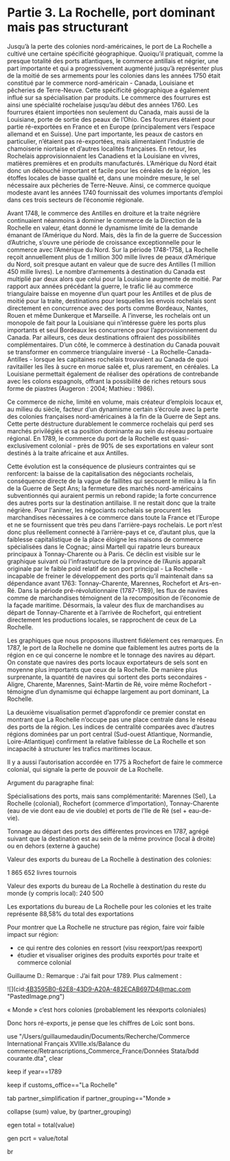 

# Partie 3. La Rochelle, port dominant mais pas structurant

<Caller id="viz-principale-partie-3" step={1} />

Jusqu’à la perte des colonies nord-américaines, le port de La Rochelle a cultivé une certaine spécificité géographique. Quoiqu’il pratiquait, comme la presque totalité des ports atlantiques, le commerce antillais et négrier, une part importante et qui a progressivement augmenté jusqu’à représenter plus de la moitié de ses armements pour les colonies dans les années 1750 était constitué par le commerce nord-américain - Canada, Louisiane et pêcheries de Terre-Neuve. Cette spécificité géographique a également influé sur sa spécialisation par produits. Le commerce des fourrures est ainsi une spécialité rochelaise jusqu’au début des années 1760. Les fourrures étaient importées non seulement du Canada, mais aussi de la Louisiane, porte de sortie des peaux de l’Ohio. Ces fourrures étaient pour partie ré-exportées en France et en Europe (principalement vers l’espace allemand et en Suisse). Une part importante, les peaux de castors en particulier, n’étaient pas ré-exportées, mais alimentaient l’industrie de chamoiserie niortaise et d’autres localités françaises. En retour, les Rochelais approvisionnaient les Canadiens et la Louisiane en vivres, matières premières et en produits manufacturés. L’Amérique du Nord était donc un débouché important et facile pour les céréales de la région, les étoffes locales de basse qualité et, dans une moindre mesure, le sel nécessaire aux pêcheries de Terre-Neuve. Ainsi, ce commerce quoique modeste avant les années 1740 fournissait des volumes importants d’emploi dans ces trois secteurs de l’économie régionale. 

<Caller id="viz-principale-partie-3" step={2} />

Avant 1748, le commerce des Antilles en droiture et la traite négrière continuaient néanmoins à dominer le commerce de la Direction de la Rochelle en valeur, étant donné le dynamisme limité de la demande émanant de l’Amérique du Nord. Mais, dès la fin de la guerre de Succession d’Autriche, s’ouvre une période de croissance exceptionnelle pour le commerce avec l’Amérique du Nord. Sur la période 1748-1758, La Rochelle reçoit annuellement plus de 1 million 300 mille livres de peaux d’Amérique du Nord, soit presque autant en valeur que de sucre des Antilles (1 million 450 mille livres). Le nombre d’armements à destination du Canada est multiplié par deux alors que celui pour la Louisiane augmente de moitié. Par rapport aux années précédant la guerre, le trafic lié au commerce triangulaire baisse en moyenne d’un quart pour les Antilles et de plus de moitié pour la traite, destinations pour lesquelles les envois rochelais sont directement en concurrence avec des ports comme Bordeaux, Nantes, Rouen et même Dunkerque et Marseille. A l’inverse, les rochelais ont un monopole de fait pour la Louisiane qui n’intéresse guère les ports plus importants et seul Bordeaux les concurrence pour l’approvisionnement du Canada. Par ailleurs, ces deux destinations offraient des possibilités complémentaires. D’un côté, le commerce à destination du Canada pouvait se transformer en commerce triangulaire inversé - La Rochelle-Canada-Antilles - lorsque les capitaines rochelais trouvaient au Canada de quoi ravitailler les îles à sucre en morue salée et, plus rarement, en céréales. La Louisiane permettait également de réaliser des opérations de contrebande avec les colons espagnols, offrant la possibilité de riches retours sous forme de piastres (Augeron : 2004; Mathieu : 1986).

<Caller id="viz-principale-partie-3" step={3} />

Ce commerce de niche, limité en volume, mais créateur d’emplois locaux et, au milieu du siècle, facteur d’un dynamisme certain s’écroule avec la perte des colonies françaises nord-américaines à la fin de la Guerre de Sept ans. Cette perte déstructure durablement le commerce rochelais qui perd ses marchés privilégiés et sa position dominante au sein du réseau portuaire régional. En 1789, le commerce du port de la Rochelle est quasi-exclusivement colonial - près de 90% de ses exportations en valeur sont destinés à la traite africaine et aux Antilles.

Cette évolution est la conséquence de plusieurs contraintes qui se renforcent: la baisse de la capitalisation des négociants rochelais, conséquence directe de la vague de faillites qui secouent le milieu à la fin de la Guerre de Sept Ans; la fermeture des marchés nord-américains subventionnés qui auraient permis un rebond rapide; la forte concurrence des autres ports sur la destination antillaise. Il ne restait donc que la traite négrière. Pour l'animer, les négociants rochelais se procurent les marchandises nécessaires à ce commerce dans toute la France et l’Europe et ne se fournissent que très peu dans l'arrière-pays rochelais. Le port n’est donc plus réellement connecté à l’arrière-pays et ce, d’autant plus, que la faiblesse capitalistique de la place éloigne les maisons de commerce spécialisées dans le Cognac; ainsi Martell qui rapatrie leurs bureaux principaux à Tonnay-Charente ou à Paris. Ce déclin est visible sur le graphique suivant où l'infrastructure de la province de l’Aunis apparaît originale par le faible poid relatif de son port principal - La Rochelle - incapable de freiner le développement des ports qu’il maintenait dans sa dépendance avant 1763: Tonnay-Charente, Marennes, Rochefort et Ars-en-Ré. Dans la période pré-révolutionnaire (1787-1789), les flux de navires comme de marchandises témoignent de la recomposition de l’économie de la façade maritime. Désormais, la valeur des flux de marchandises au départ de Tonnay-Charente et à l’arrivée de Rochefort, qui entretient directement les productions locales, se rapprochent de ceux de La Rochelle.

Les graphiques que nous proposons illustrent fidèlement ces remarques. En 1787, le port de la Rochelle ne domine que faiblement les autres ports de la région en ce qui concerne le nombre et le tonnage des navires au départ. On constate que navires des ports locaux exportateurs de sels sont en moyenne plus importants que ceux de la Rochelle. De manière plus surprenante, la quantité de navires qui sortent des ports secondaires - Aligre, Charente, Marennes, Saint-Martin de Ré, voire même Rochefort - témoigne d’un dynamisme qui échappe largement au port dominant, La Rochelle. 

La deuxième visualisation permet d’approfondir ce premier constat en montrant que La Rochelle n’occupe pas une place centrale dans le réseau des ports de la région. Les indices de centralité comparées avec d’autres régions dominées par un port central (Sud-ouest Atlantique, Normandie, Loire-Atlantique) confirment la relative faiblesse de La Rochelle et son incapacité à structurer les trafics maritimes locaux.

 

Il y a aussi l’autorisation accordée en 1775 à Rochefort de faire le commerce colonial, qui signale la perte de pouvoir de La Rochelle.

Argument du paragraphe final: 

Spécialisations des ports, mais sans complémentarité: Marennes (Sel), La Rochelle (colonial), Rochefort (commerce d’importation), Tonnay-Charente (eau de vie dont eau de vie double) et ports de l’Ile de Ré (sel + eau-de-vie).

Tonnage au départ des ports des différentes provinces en 1787, agrégé suivant que la destination est au sein de la même province (local à droite) ou en dehors (externe à gauche)

Valeur des exports du bureau de La Rochelle à destination des colonies:

1 865 652 livres tournois

Valeur des exports du bureau de La Rochelle à destination du reste du monde (y compris local): 240 500

Les exportations du bureau de La Rochelle pour les colonies et les traite représente 88,58% du total des exportations

Pour montrer que La Rochelle ne structure pas région, faire voir faible impact sur région:

*   ce qui rentre des colonies en ressort (visu reexport/pas reexport)
*   étudier et visualiser origines des produits exportés pour traite et commerce colonial

Guillaume D.: Remarque : J’ai fait pour 1789. Plus calmement :

!\[\](cid:4B3595B0-62E8-43D9-A20A-482ECAB697D4@mac.com "PastedImage.png")

« Monde » c’est hors colonies (probablement les réexports coloniales)

Donc hors ré-exports, je pense que les chiffres de Loïc sont bons.

use "/Users/guillaumedaudin/Documents/Recherche/Commerce International Français XVIIIe.xls/Balance du commerce/Retranscriptions\_Commerce\_France/Données Stata/bdd courante.dta", clear

keep if year==1789

keep if customs\_office=="La Rochelle"

tab partner\_simplification if partner\_grouping=="Monde »

collapse (sum) value, by (partner\_grouping)

egen total = total(value)

gen pcrt = value/total

br

